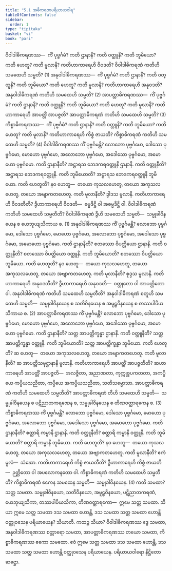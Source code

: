 ```yaml
---
title: "5.1 အဓိကရဏပရိယာယဝါရ"
tableOfContents: false
sidebar:
  order: 1
type: "tipitaka"
basket: "vi"
book: "pari"
---
```



<DynamicBreadcrumb />

<Division number="292" book="pari" e="ch" v="5" p="183">

<Paragraph number="1237" book="pari">
ဝိဝါဒါဓိကရဏဿ—  ကိံ ပုဗ္ဗင်္ဂမံ? ကတိ ဌာနာနိ? ကတိ ဝတ္ထူနိ? ကတိ ဘူမိယော? ကတိ ဟေတူ? ကတိ မူလာနိ? ကတိဟာကာရေဟိ ဝိဝဒတိ? ဝိဝါဒါဓိကရဏံ ကတိဟိ သမထေဟိ သမ္မတိ? (1)
</Paragraph>

<Paragraph number="1238" book="pari">
အနုဝါဒါဓိကရဏဿ—  ကိံ ပုဗ္ဗင်္ဂမံ? ကတိ ဌာနာနိ? ကတိ ဝတ္ထူနိ? ကတိ ဘူမိယော? ကတိ ဟေတူ? ကတိ မူလာနိ? ကတိဟာကာရေဟိ အနုဝဒတိ? အနုဝါဒါဓိကရဏံ ကတိဟိ သမထေဟိ သမ္မတိ? (2)
</Paragraph>

<Paragraph number="1239" book="pari">
အာပတ္တာဓိကရဏဿ—  ကိံ ပုဗ္ဗင်္ဂမံ? ကတိ ဌာနာနိ? ကတိ ဝတ္ထူနိ? ကတိ ဘူမိယော? ကတိ ဟေတူ? ကတိ မူလာနိ? ကတိဟာကာရေဟိ အာပတ္တိံ အာပဇ္ဇတိ? အာပတ္တာဓိကရဏံ ကတိဟိ သမထေဟိ သမ္မတိ? (3)
</Paragraph>

<Paragraph number="1240" book="pari">
ကိစ္စာဓိကရဏဿ—  ကိံ ပုဗ္ဗင်္ဂမံ? ကတိ ဌာနာနိ? ကတိ ဝတ္ထူနိ? ကတိ ဘူမိယော? ကတိ ဟေတူ? ကတိ မူလာနိ? ကတိဟာကာရေဟိ ကိစ္စံ ဇာယတိ? ကိစ္စာဓိကရဏံ ကတိဟိ သမထေဟိ သမ္မတိ? (4)
</Paragraph>

</Division>
<Division number="293" book="pari" e="ch" v="5" p="183">

<Paragraph number="1241" book="pari">
ဝိဝါဒါဓိကရဏဿ ကိံ ပုဗ္ဗင်္ဂမန္တိ? လောဘော ပုဗ္ဗင်္ဂမော, ဒေါသော ပုဗ္ဗင်္ဂမော, မောဟော ပုဗ္ဗင်္ဂမော, အလောဘော ပုဗ္ဗင်္ဂမော, အဒေါသော ပုဗ္ဗင်္ဂမော, အမောဟော ပုဗ္ဗင်္ဂမော. ကတိ ဌာနာနီတိ? အဋ္ဌာရသ ဘေဒကရဝတ္ထူနိ ဌာနာနိ. ကတိ ဝတ္ထူနီတိ? အဋ္ဌာရသ ဘေဒကရဝတ္ထူနိ. ကတိ ဘူမိယောတိ? အဋ္ဌာရသ ဘေဒကရဝတ္ထူနိ ဘူမိယော. ကတိ ဟေတူတိ? နဝ ဟေတူ—  တယော ကုသလဟေတူ, တယော အကုသလဟေတူ, တယော အဗျာကတဟေတူ. ကတိ မူလာနီတိ? ဒွါဒသ မူလာနိ. ကတိဟာကာရေဟိ ဝိဝဒတီတိ? ဒွီဟာကာရေဟိ ဝိဝဒတိ—  ဓမ္မဒိဋ္ဌိ ဝါ အဓမ္မဒိဋ္ဌိ ဝါ. ဝိဝါဒါဓိကရဏံ ကတိဟိ သမထေဟိ သမ္မတီတိ? ဝိဝါဒါဓိကရဏံ ဒွီဟိ သမထေဟိ သမ္မတိ—  သမ္မုခါဝိနယေန စ ယေဘုယျသိကာယ စ. (1)
</Paragraph>

</Division>
<Division number="294" book="pari" e="ch" v="5" p="183">

<Paragraph number="1242" book="pari">
အနုဝါဒါဓိကရဏဿ ကိံ ပုဗ္ဗင်္ဂမန္တိ? လောဘော ပုဗ္ဗင်္ဂမော, ဒေါသော ပုဗ္ဗင်္ဂမော, မောဟော ပုဗ္ဗင်္ဂမော, အလောဘော ပုဗ္ဗင်္ဂမော, အဒေါသော ပုဗ္ဗင်္ဂမော, အမောဟော ပုဗ္ဗင်္ဂမော. ကတိ ဌာနာနီတိ? စတဿော ဝိပတ္တိယော ဌာနာနိ. ကတိ ဝတ္ထူနီတိ? စတဿော ဝိပတ္တိယော ဝတ္ထူနိ. ကတိ ဘူမိယောတိ? စတဿော ဝိပတ္တိယော ဘူမိယော. ကတိ ဟေတူတိ? နဝ ဟေတူ—  တယော ကုသလဟေတူ, တယော အကုသလဟေတူ, တယော အဗျာကတဟေတူ. ကတိ မူလာနီတိ? စုဒ္ဒသ မူလာနိ. ကတိဟာကာရေဟိ အနုဝဒတီတိ? ဒွီဟာကာရေဟိ အနုဝဒတိ—  ဝတ္ထုတော ဝါ အာပတ္တိတော ဝါ. အနုဝါဒါဓိကရဏံ ကတိဟိ သမထေဟိ သမ္မတီတိ? အနုဝါဒါဓိကရဏံ စတူဟိ သမထေဟိ သမ္မတိ—  သမ္မုခါဝိနယေန စ သတိဝိနယေန စ အမူဠှဝိနယေန စ တဿပါပိယသိကာယ စ. (2)
</Paragraph>

</Division>
<Division number="295" book="pari" e="ch" v="5" p="184">

<Paragraph number="1243" book="pari">
အာပတ္တာဓိကရဏဿ ကိံ ပုဗ္ဗင်္ဂမန္တိ? လောဘော ပုဗ္ဗင်္ဂမော, ဒေါသော ပုဗ္ဗင်္ဂမော, မောဟော ပုဗ္ဗင်္ဂမော, အလောဘော ပုဗ္ဗင်္ဂမော, အဒေါသော ပုဗ္ဗင်္ဂမော, အမောဟော ပုဗ္ဗင်္ဂမော. ကတိ ဌာနာနီတိ? သတ္တ အာပတ္တိက္ခန္ဓာ ဌာနာနိ. ကတိ ဝတ္ထူနီတိ? သတ္တ အာပတ္တိက္ခန္ဓာ ဝတ္ထူနိ. ကတိ ဘူမိယောတိ? သတ္တ အာပတ္တိက္ခန္ဓာ ဘူမိယော. ကတိ ဟေတူတိ? ဆ ဟေတူ—  တယော အကုသလဟေတူ, တယော အဗျာကတဟေတူ. ကတိ မူလာနီတိ? ဆ အာပတ္တိသမုဋ္ဌာနာနိ မူလာနိ. ကတိဟာကာရေဟိ အာပတ္တိံ အာပဇ္ဇတီတိ? ဆဟာကာရေဟိ အာပတ္တိံ အာပဇ္ဇတိ—  အလဇ္ဇိတာ, အညာဏတာ, ကုက္ကုစ္စပကတတာ, အကပ္ပိယေ ကပ္ပိယသညိတာ, ကပ္ပိယေ အကပ္ပိယသညိတာ, သတိသမ္မောသာ. အာပတ္တာဓိကရဏံ ကတိဟိ သမထေဟိ သမ္မတီတိ? အာပတ္တာဓိကရဏံ တီဟိ သမထေဟိ သမ္မတိ—  သမ္မုခါဝိနယေန စ ပဋိညာတကရဏေန စ, သမ္မုခါဝိနယေန စ တိဏဝတ္ထာရကေန စ. (3)
</Paragraph>

</Division>
<Division number="296" book="pari" e="ch" v="5" p="184">

<Paragraph number="1244" book="pari">
ကိစ္စာဓိကရဏဿ ကိံ ပုဗ္ဗင်္ဂမန္တိ? လောဘော ပုဗ္ဗင်္ဂမော, ဒေါသော ပုဗ္ဗင်္ဂမော, မောဟော ပုဗ္ဗင်္ဂမော, အလောဘော ပုဗ္ဗင်္ဂမော, အဒေါသော ပုဗ္ဗင်္ဂမော, အမောဟော ပုဗ္ဗင်္ဂမော. ကတိ ဌာနာနီတိ? စတ္တာရိ ကမ္မာနိ ဌာနာနိ. ကတိ ဝတ္ထူနီတိ? စတ္တာရိ ကမ္မာနိ ဝတ္ထူနိ. ကတိ ဘူမိယောတိ? စတ္တာရိ ကမ္မာနိ ဘူမိယော. ကတိ ဟေတူတိ? နဝ ဟေတူ—  တယော ကုသလဟေတူ, တယော အကုသလဟေတူ, တယော အဗျာကတဟေတူ. ကတိ မူလာနီတိ? ဧကံ မူလံ—  သံဃော. ကတိဟာကာရေဟိ ကိစ္စံ ဇာယတီတိ? ဒွီဟာကာရေဟိ ကိစ္စံ ဇာယတိ—  ဉတ္တိတော ဝါ အပလောကနတော ဝါ. ကိစ္စာဓိကရဏံ ကတိဟိ သမထေဟိ သမ္မတီတိ? ကိစ္စာဓိကရဏံ ဧကေန သမထေန သမ္မတိ—  သမ္မုခါဝိနယေန. (4)
</Paragraph>

<Paragraph number="1245" book="pari">
ကတိ သမထာ? သတ္တ သမထာ. သမ္မုခါဝိနယော, သတိဝိနယော, အမူဠှဝိနယော, ပဋိညာတကရဏံ, ယေဘုယျသိကာ, တဿပါပိယသိကာ, တိဏဝတ္ထာရကော—  ဣမေ သတ္တ သမထာ.
</Paragraph>

<Paragraph number="1246" book="pari">
သိယာ ဣမေ သတ္တ သမထာ ဒသ သမထာ ဟောန္တိ, ဒသ သမထာ သတ္တ သမထာ ဟောန္တိ ဝတ္ထုဝသေန ပရိယာယေန? သိယာတိ.
</Paragraph>

<Paragraph number="1247" book="pari">
ကထဉ္စ သိယာ? ဝိဝါဒါဓိကရဏဿ ဒွေ သမထာ, အနုဝါဒါဓိကရဏဿ စတ္တာရော သမထာ, အာပတ္တာဓိကရဏဿ တယော သမထာ, ကိစ္စာဓိကရဏဿ ဧကော သမထော. ဧဝံ ဣမေ သတ္တ သမထာ ဒသ သမထာ ဟောန္တိ, ဒသ သမထာ သတ္တ သမထာ ဟောန္တိ ဝတ္ထုဝသေန ပရိယာယေန.

</Paragraph>
</Division>

<Paragraph number="1248" type="center" book="pari">
ပရိယာယဝါရော နိဋ္ဌိတော ဆဋ္ဌော.
</Paragraph>
